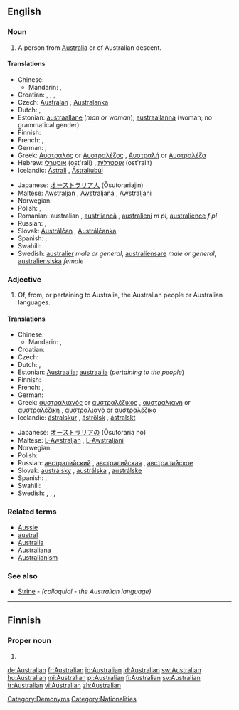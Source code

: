 ==English==

===Noun===
{{en-noun}}

# A person from [[Australia]] or of Australian descent.

====Translations====
{{trans-top|a person from Australia or of Australian descent}}
* Chinese:
** Mandarin: {{t-|cmn|澳大利亞人|sc=Hani}}, {{t-|cmn|澳大利亚人|tr=àodàlìyàrén|sc=Hani}}
* Croatian: {{t-|hr|Australac|m|alt=Austrálac}}, {{t-|hr|Australka|f|alt=Aùstrālka}}, {{t-|hr|Australijanac|m|alt=Australijánac}}, {{t-|hr|Australijanka|f|alt=Australìjānka}}
* Czech: [[Australan]] {{m}}, [[Australanka]] {{f}}
* Dutch: {{t+|nl|Australiër|m}}, {{t-|nl|Australische|f}}
* Estonian: [[austraallane]] (''man or woman''), [[austraallanna]] (woman; no grammatical gender)
* Finnish: {{t+|fi|australialainen}}
* French: {{t+|fr|Australien|m}}, {{t-|fr|Australienne|f}}
* German: {{t+|de|Australier|m}}, {{t+|de|Australierin|f}}
* Greek: [[Αυστραλός]] {{m}} or [[Αυστραλέζος]] {{m}}, [[Αυστραλή]] {{f}} or [[Αυστραλέζα]] {{f}}
* Hebrew: [[אוסטרלי]] (ost'rali) {{m}}, [[אוסטרלית]] (ost'ralit) {{f}}
* Icelandic: [[Ástrali]] {{m}}, [[Ástralíubúi]] {{m}}
{{trans-mid}}
* Japanese: [[オーストラリア人]] (Ōsutorariajin)
* Maltese: [[Awstraljan]] {{m}}, [[Awstraljana]] {{f}}, [[Awstraljani]] {{p}}
* Norwegian: {{t+|no|australier|m}}
* Polish: {{t+|pl|Australijczyk|m}}, {{t+|pl|Australijka|f}}
* Romanian: australian {{m}}, [[austrliancă]] {{f}}, [[australieni]] ''m pl'', [[australience]] ''f pl''
* Russian: {{t+|ru|австралиец|m|sc=Cyrl}}, {{t+|ru|австралийка|f|sc=Cyrl}}
* Slovak: [[Austrálčan]] {{m}}, [[Austrálčanka]] {{f}}
* Spanish: {{t+|es|australiano|m}}, {{t-|es|australiana|f}}
* Swahili: {{t|sw|waustralia|xs=Swahili}}
* Swedish: [[australier]] ''male or general'', [[australiensare]] ''male or general'', [[australiensiska]] ''female''
{{trans-bottom}}

===Adjective===
{{en-adj|-}}

# Of, from, or pertaining to Australia, the Australian people or Australian languages.

====Translations====
{{trans-top|of, from, or pertaining to Australia, the Australian people or languages}}
* Chinese:
** Mandarin: {{t|cmn|澳大利亞的|sc=Hani}}, {{t|cmn|澳大利亚的|tr=àodàlìyàde|sc=Hani}}
* Croatian: {{t-|hr|australski|alt=aùstrālskī}}
* Czech: {{t-|cs|australský|m}}
* Dutch: {{t+|nl|Australisch}}, {{t-|nl|Australische}}
* Estonian: [[Austraalia]]; [[austraalia]] (''pertaining to the people'')
* Finnish: {{t+|fi|australialainen}}
* French: {{t+|fr|Australien|m}}, {{t-|fr|Australienne|f}}
* German: {{t+|de|australisch}}
* Greek: [[αυστραλιανός]] {{m}} or [[αυστραλέζικος]] {{m}}, [[αυστραλιανή]] {{f}} or [[αυστραλέζικη]] {{f}}, [[αυστραλιανό]] {{n}} or [[αυστραλέζικο]] {{n}}
* Icelandic: [[ástralskur]] {{m}}, [[áströlsk]] {{f}}, [[ástralskt]] {{n}}
{{trans-mid}}
* Japanese: [[オーストラリア]]の (Ōsutoraria no)
* Maltese: [[L-Awstraljan]] {{m}}, [[L-Awstraljani]] {{p}}
* Norwegian: {{t-|no|australsk}}
* Polish: {{t+|pl|australijski|m}}
* Russian: [[австралийский]] {{m}}, [[австралийская]] {{f}}, [[австралийское]] {{n}}
* Slovak: [[austrálsky]] {{m}}, [[austrálska]] {{f}}, [[austrálske]] {{n}}
* Spanish: {{t+|es|australiano|m}}, {{t-|es|australiana|f}}
* Swahili: {{t|sw|waustralia|xs=Swahili}}
* Swedish: {{t+|sv|australiensisk}}, {{t+|sv|australiensiskt}}, {{t+|sv|australiensiske}}, {{t+|sv|australiensiska}}
{{trans-bottom}}

===Related terms===
* [[Aussie]]
* [[austral]]
* [[Australia]]
* [[Australiana]]
* [[Australianism]]

===See also===
* [[Strine]] - ''(colloquial - the Australian language)''

{{anagrams:en/aaailnrstu}}
[[Category:Demonyms]]
[[Category:Nationalities]]

----

==Finnish==

===Proper noun===
{{infl|fi|proper noun form}}

# {{fi-form of|type=proper noun|case=genitive|pl=singular|[[Australia#Finnish|Australia]]}}

[[de:Australian]]
[[fr:Australian]]
[[io:Australian]]
[[id:Australian]]
[[sw:Australian]]
[[hu:Australian]]
[[mi:Australian]]
[[pl:Australian]]
[[fi:Australian]]
[[sv:Australian]]
[[tr:Australian]]
[[vi:Australian]]
[[zh:Australian]]